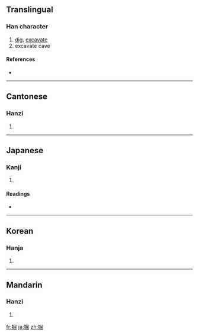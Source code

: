{{also|撅}}
==Translingual==

===Han character===
{{Han char|rn=64|rad=手|as=08|sn=11|four=5707<sub>2</sub>|canj=手尸山山 (QSUU)|ids=⿰[[扌]][[屈]]}}

# [[dig]], [[excavate]]
# excavate cave

====References====
* {{Han ref|kx=0438.020|dkj=12264|dj=0787.100|hdz=31909.020|uh=6398|ud=25496|bh=B1B8|bd=45496}}

----

==Cantonese==

===Hanzi===
{{yue-hanzi|jyut=|y=gwat6}}

# {{defn|Cantonese}}

----

==Japanese==

===Kanji===
{{ja-kanji|grade=c|rs=手08}}

# {{defn|Japanese}}

====Readings====
* {{ja-readings|on=[[くつ]] (kutsu), [[こつ]] (kotsu)|kun=[[ほる]] (horu)}}

----

==Korean==

===Hanja===
{{ko-hanja|hangeul=[[굴]], [[궐]]|eumhun=|rv=gul, gwol|mr=kul, kwŏl|y=kwul, kwel}}

# {{defn|Korean}}

----

==Mandarin==

===Hanzi===
{{cmn-hanzi|pin=[[jué]] ([[jue2]])|wg=chüeh<sup>2</sup>}}

# {{defn|Mandarin}}

[[fr:掘]]
[[ja:掘]]
[[zh:掘]]